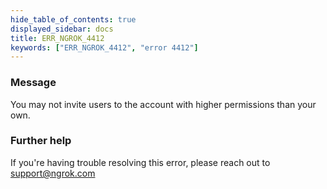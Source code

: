```yaml
---
hide_table_of_contents: true
displayed_sidebar: docs
title: ERR_NGROK_4412
keywords: ["ERR_NGROK_4412", "error 4412"]
---
```


### Message

You may not invite users to the account with higher permissions than your own.

### Further help

If you're having trouble resolving this error, please reach out to [support@ngrok.com](mailto:support@ngrok.com?subject=Help%20with%20ERR_NGROK_4412)
